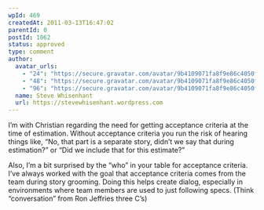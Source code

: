 ```yaml
---
wpId: 469
createdAt: 2011-03-13T16:47:02
parentId: 0
postId: 1062
status: approved
type: comment
author:
  avatar_urls:
    - "24": "https://secure.gravatar.com/avatar/9b4109071fa8f9e86c4050f18eee87a8?s=24&d=mm&r=g"
    - "48": "https://secure.gravatar.com/avatar/9b4109071fa8f9e86c4050f18eee87a8?s=48&d=mm&r=g"
    - "96": "https://secure.gravatar.com/avatar/9b4109071fa8f9e86c4050f18eee87a8?s=96&d=mm&r=g"
  name: Steve Whisenhant
  url: https://stevewhisenhant.wordpress.com
---
```


I’m with Christian regarding the need for getting acceptance criteria at the time of estimation. Without acceptance criteria you run the risk of hearing things like, “No, that part is a separate story, didn’t we say that during estimation?” or “Did we include that for this estimate?”

Also, I’m a bit surprised by the “who” in your table for acceptance criteria. I’ve always worked with the goal that acceptance criteria comes from the team during story grooming. Doing this helps create dialog, especially in environments where team members are used to just following specs. (Think “conversation” from Ron Jeffries three C’s)